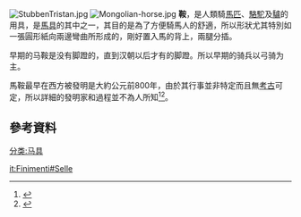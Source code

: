 {{Redirect2|馬鞍|“鞍”或“马鞍”的其他含义|马鞍 (消歧义)}}
[[File:StubbenTristan.jpg|thumb]]
[[File:Mongolian-horse.jpg|thumb]]
'''鞍'''，是人類騎[[馬匹|馬匹]]、[[駱駝|駱駝]]及[[驢|驢]]的用具，是[[馬具|馬具]]的其中之一，其目的是為了方便騎馬人的舒適，所以形狀尤其特別如一張圓形紙向兩邊彎曲所形成的，剛好置入馬的背上，兩腿分插。

早期的马鞍是没有脚蹬的，直到汉朝以后才有的脚蹬。所以早期的骑兵以弓骑为主。

馬鞍最早在西方被發明是大約公元前800年，由於其行事並非特定而且無[[考古|考古]]可定，所以詳細的發明家和過程並不為人所知<ref>{{cite book|author= 本村凌二   |title=《馬的世界史》 |year=2004 |publisher=玉山社 |location=台灣 |isbn=9867819934 |date=2004-08-01 |accessdate=2019-02-12 }}</ref><ref>{{Cite book|title=當代運動與藝術潮流賽馬的訓練與技術指導|last=曹鳳珠編著|first=|publisher=長春：吉林出版集團有限責任公司|year=2015.01|isbn=978-7 -5534-6767-2|location=|pages=59}}</ref>。

==參考資料==
{{reflist}}
{{马具}}
{{小作品}}



[[分类:马具|分类:马具]]

[[it:Finimenti#Selle|it:Finimenti#Selle]]